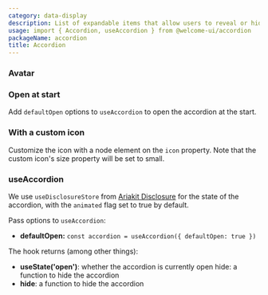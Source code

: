 ```yaml
---
category: data-display
description: List of expandable items that allow users to reveal or hide content by clicking on headers. It helps keep interfaces clean and organized by displaying information in collapsible sections.
usage: import { Accordion, useAccordion } from @welcome-ui/accordion
packageName: accordion
title: Accordion
---
```


### Avatar

<div data-playground="avatar.tsx" data-component="Accordion"></div>

### Open at start

Add `defaultOpen` options to `useAccordion` to open the accordion at the start.

<div data-playground="open-at-start.tsx" data-component="Accordion"></div>

### With a custom icon

Customize the icon with a node element on the `icon` property. Note that the custom icon's size property will be set to small.

<div data-playground="with-custom-icon.tsx" data-component="Accordion"></div>

### useAccordion

We use `useDisclosureStore` from [Ariakit Disclosure](https://ariakit.org/reference/use-disclosure-store) for the state of the accordion, with the `animated` flag set to true by default.

Pass options to `useAccordion`:

- **defaultOpen:** `const accordion = useAccordion({ defaultOpen: true })`

The hook returns (among other things):

- **useState('open')**: whether the accordion is currently open hide: a function to hide the accordion
- **hide**: a function to hide the accordion
